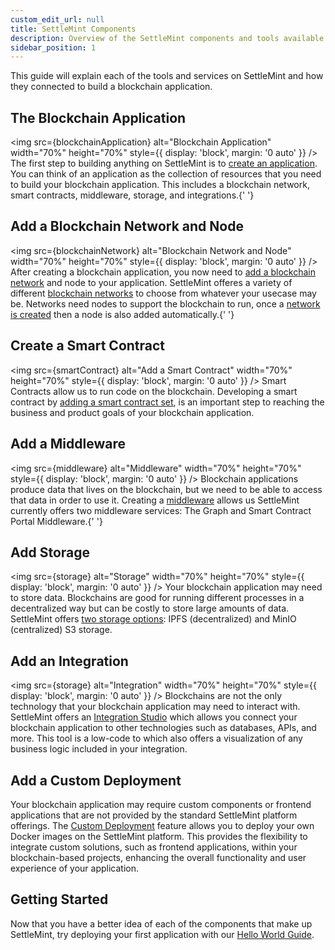 ```yaml
---
custom_edit_url: null
title: SettleMint Components
description: Overview of the SettleMint components and tools available to build blockchain applications
sidebar_position: 1
---
```



This guide will explain each of the tools and services on SettleMint and how they connected to
build a blockchain application.

## The Blockchain Application

<img
  src={blockchainApplication}
  alt="Blockchain Application"
  width="70%"
  height="70%"
  style={{ display: 'block', margin: '0 auto' }}
/>
The first step to building anything on SettleMint is to [create an application](../../using-platform/create-an-application).
You can think of an application as the collection of resources that you need to build
your blockchain application. This includes a blockchain network, smart contracts,
middleware, storage, and integrations.{' '}

## Add a Blockchain Network and Node

<img
  src={blockchainNetwork}
  alt="Blockchain Network and Node"
  width="70%"
  height="70%"
  style={{ display: 'block', margin: '0 auto' }}
/>
After creating a blockchain application, you now need to [add a blockchain network](../../using-platform/add-a-network-to-an-application)
and node to your application. SettleMint offeres a variety of different [blockchain
networks](../supported-blockchains) to choose from whatever your usecase may be.
Networks need nodes to support the blockchain to run, once a [network is created](../../using-platform/add-a-node-to-a-network/)
then a node is also added automatically.{' '}

## Create a Smart Contract

<img
  src={smartContract}
  alt="Add a Smart Contract"
  width="70%"
  height="70%"
  style={{ display: 'block', margin: '0 auto' }}
/>
Smart Contracts allow us to run code on the blockchain. Developing a smart contract
by [adding a smart contract set](../../using-platform/add_smart_contract_sets/create_smart_contract_set),
is an important step to reaching the business and product goals of your blockchain
application.

## Add a Middleware

<img
  src={middleware}
  alt="Middleware"
  width="70%"
  height="70%"
  style={{ display: 'block', margin: '0 auto' }}
/>
Blockchain applications produce data that lives on the blockchain, but we need to
be able to access that data in order to use it. Creating a [middleware](../../using-platform/middleware/)
allows us SettleMint currently offers two middleware services: The Graph and Smart
Contract Portal Middleware.{' '}

## Add Storage

<img
  src={storage}
  alt="Storage"
  width="70%"
  height="70%"
  style={{ display: 'block', margin: '0 auto' }}
/>
Your blockchain application may need to store data. Blockchains are good for running
different processes in a decentralized way but can be costly to store large amounts
of data. SettleMint offers [two storage options](../../using-platform/storage/):
IPFS (decentralized) and MinIO (centralized) S3 storage.

## Add an Integration

<img
  src={storage}
  alt="Integration"
  width="70%"
  height="70%"
  style={{ display: 'block', margin: '0 auto' }}
/>
Blockchains are not the only technology that your blockchain application may need
to interact with. SettleMint offers an [Integration Studio](../../using-platform/integration-studio)
which allows you connect your blockchain application to other technologies such as
databases, APIs, and more. This tool is a low-code to which also offers a visualization
of any business logic included in your integration.

## Add a Custom Deployment


Your blockchain application may require custom components or frontend applications that are not provided by the standard SettleMint platform offerings. The [Custom Deployment](../../using-platform/custom-deployment/) feature allows you to deploy your own Docker images on the SettleMint platform. This provides the flexibility to integrate custom solutions, such as frontend applications, within your blockchain-based projects, enhancing the overall functionality and user experience of your application.

## Getting Started

Now that you have a better idea of each of the components that make up SettleMint, try deploying
your first application with our [Hello World Guide](../../launch-platform/managed-cloud-deployment/quickstart/).
